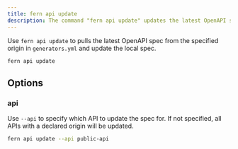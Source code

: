```yaml
---
title: fern api update
description: The command "fern api update" updates the latest OpenAPI spec from the specified origin in generators.yml.
---
```


Use `fern api update` to pulls the latest OpenAPI spec from the specified origin in `generators.yml` and update the local spec.

```bash
fern api update
```

## Options

### api

Use `--api` to specify which API to update the spec for. If not specified, all APIs with a declared origin will be updated.     

```bash
fern api update --api public-api
```